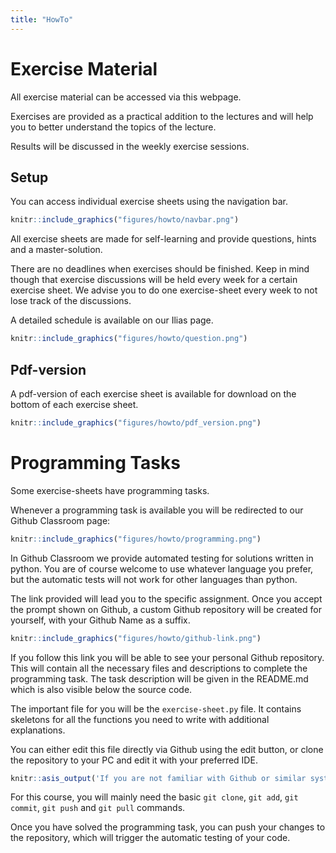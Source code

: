 ```yaml
---
title: "HowTo"
---
```



# Exercise Material

All exercise material can be accessed via this webpage.

Exercises are provided as a practical addition to the lectures and will help you to better understand the topics of the lecture.

Results will be discussed in the weekly exercise sessions.

## Setup

You can access individual exercise sheets using the navigation bar.

```r
knitr::include_graphics("figures/howto/navbar.png")
```

All exercise sheets are made for self-learning and provide questions, hints and a master-solution.

There are no deadlines when exercises should be finished.
Keep in mind though that exercise discussions will be held every week for a certain exercise sheet. We advise you to do one exercise-sheet every week to not lose track of the discussions.

A detailed schedule is available on our Ilias page.


```r
knitr::include_graphics("figures/howto/question.png")
```

## Pdf-version

A pdf-version of each exercise sheet is available for download on the bottom of each exercise sheet.

```r
knitr::include_graphics("figures/howto/pdf_version.png")
```


# Programming Tasks

Some exercise-sheets have programming tasks.

Whenever a programming task is available you will be redirected to our Github Classroom page:

```r
knitr::include_graphics("figures/howto/programming.png")
```

In Github Classroom we provide automated testing for solutions written in python. You are of course welcome to use whatever language you prefer, but the automatic tests will not work for other languages than python.

The link provided will lead you to the specific assignment.
Once you accept the prompt shown on Github, a custom Github repository will be created for yourself, with your Github Name as a suffix.

```r
knitr::include_graphics("figures/howto/github-link.png")
```

If you follow this link you will be able to see your personal Github repository. This will contain all the necessary files and descriptions to complete the programming task.
The task description will be given in the README.md which is also visible below the source code.

The important file for you will be the `exercise-sheet.py` file. It contains skeletons for all the functions you need to write with additional explanations.

You can either edit this file directly via Github using the edit button, or clone the repository to your PC and edit it with your preferred IDE.

```r
knitr::asis_output('If you are not familiar with Github or similar systems, we recommend that you spend some time to get used to it: <a href="https://docs.github.com/en/get-started" title=" ">Github Docs</a>')
```

For this course, you will mainly need the basic `git clone`, `git add`, `git commit`, `git push` and `git pull` commands.

Once you have solved the programming task, you can push your changes to the repository, which will trigger the automatic testing of your code.
